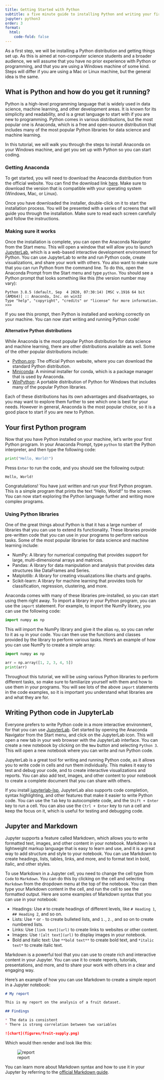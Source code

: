 ```yaml
---
title: Getting Started with Python
subtitle: a five minute guide to installing Python and writing your first program
jupyter: python3
order: 3
format:
  html:
    code-fold: false
---
```



As a first step, we will be installing a Python distribution and getting things set up. As this is aimed at non-computer science students and a broader audience, we will assume that you have no prior experience with Python or programming, and that you are using a Windows machine of some kind. Steps will differ if you are using a Mac or Linux machine, but the general idea is the same.


## What is Python and how do you get it running?

Python is a high-level programming language that is widely used in data science, machine learning, and other development areas. It is known for its simplicity and readability, and is a great language to start with if you are new to programming. Python comes in various distributions, but the most popular one is Anaconda, which is a free and open-source distribution that includes many of the most popular Python libraries for data science and machine learning.

In this tutorial, we will walk you through the steps to install Anaconda on your Windows machine, and get you set up with Python so you can start coding.

### Getting Anaconda

To get started, you will need to download the Anaconda distribution from the official website. You can find the download link [here](https://www.anaconda.com/products/distribution). Make sure to download the version that is compatible with your operating system (Windows, Mac, or Linux).

Once you have downloaded the installer, double-click on it to start the installation process. You will be presented with a series of screens that will guide you through the installation. Make sure to read each screen carefully and follow the instructions.

### Making sure it works

Once the installation is complete, you can open the Anaconda Navigator from the Start menu. This will open a window that will allow you to launch [JupyterLab](https://jupyter.org), which is a web-based interactive development environment for Python. You can use JupyterLab to write and run Python code, create visualizations, and share your work with others. You also want to make sure that you can run Python from the command line. To do this, open the Anaconda Prompt from the Start menu and type `python`. You should see a Python prompt that looks something like this (the version number may vary):

```
Python 3.8.5 (default, Sep  4 2020, 07:30:14) [MSC v.1916 64 bit (AMD64)] :: Anaconda, Inc. on win32
Type "help", "copyright", "credits" or "license" for more information.
>>>
```

If you see this prompt, then Python is installed and working correctly on your machine. You can now start writing and running Python code!

#### Alternative Python distributions

While Anaconda is the most popular Python distribution for data science and machine learning, there are other distributions available as well. Some of the other popular distributions include:

- [Python.org](https://www.python.org/): The official Python website, where you can download the standard Python distribution.
- [Miniconda](https://docs.conda.io/en/latest/miniconda.html): A minimal installer for conda, which is a package manager that is used by Anaconda.
- [WinPython](https://winpython.github.io/): A portable distribution of Python for Windows that includes many of the popular Python libraries.

Each of these distributions has its own advantages and disadvantages, so you may want to explore them further to see which one is best for your needs. However in general, Anaconda is the most popular choice, so it is a good place to start if you are new to Python.

## Your first Python program

Now that you have Python installed on your machine, let's write your first Python program. In your Anaconda Prompt, type `python` to start the Python interpreter, and then type the following code:

```python
print("Hello, World!")
```

Press `Enter` to run the code, and you should see the following output:

```
Hello, World!
```

Congratulations! You have just written and run your first Python program. This is a simple program that prints the text "Hello, World!" to the screen. You can now start exploring the Python language further and writing more complex programs.

### Using Python libraries

One of the great things about Python is that it has a large number of libraries that you can use to extend its functionality. These libraries provide pre-written code that you can use in your programs to perform various tasks. Some of the most popular libraries for data science and machine learning include:

- NumPy: A library for numerical computing that provides support for large, multi-dimensional arrays and matrices.
- Pandas: A library for data manipulation and analysis that provides data structures like DataFrames and Series.
- Matplotlib: A library for creating visualizations like charts and graphs.
- Scikit-learn: A library for machine learning that provides tools for classification, regression, clustering, and more.

Anaconda comes with many of these libraries pre-installed, so you can start using them right away. To import a library in your Python program, you can use the `import` statement. For example, to import the NumPy library, you can use the following code:

```python
import numpy as np
```

This will import the NumPy library and give it the alias `np`, so you can refer to it as `np` in your code. You can then use the functions and classes provided by the library to perform various tasks. Here's an example of how you can use NumPy to create a simple array:

```python
import numpy as np

arr = np.array([1, 2, 3, 4, 5])
print(arr)
```

Throughout this tutorial, we will be using various Python libraries to perform different tasks, so make sure to familiarize yourself with them and how to use them in your programs. You will see lots of the above `import` statements in the code examples, so it is important you understand what libraries are and what they are for.

## Writing Python code in JupyterLab

Everyone prefers to write Python code in a more interactive environment, for that you can use [JupyterLab](https://jupyter.org). Get started by opening the Anaconda Navigator from the Start menu, and click on the JupyterLab icon. This will open a new tab in your web browser with the JupyterLab interface. You can create a new notebook by clicking on the `New` button and selecting `Python 3`. This will open a new notebook where you can write and run Python code.

JupyterLab is a great tool for writing and running Python code, as it allows you to write code in cells and run them individually. This makes it easy to test and debug your code, and to create interactive visualizations and reports. You can also add text, images, and other content to your notebook to create a complete document that you can share with others.

If you install [jupyterlab-lsp](https://github.com/jupyter-lsp/jupyterlab-lsp), JupyterLab also supports code completion, syntax highlighting, and other features that make it easier to write Python code. You can use the `Tab` key to autocomplete code, and the `Shift + Enter` key to run a cell. You can also use the `Ctrl + Enter` key to run a cell and keep the focus on it, which is useful for testing and debugging code.

## Jupyter and Markdown

Jupyter supports a feature called Markdown, which allows you to write formatted text, images, and other content in your notebook. Markdown is a lightweight markup language that is easy to learn and use, and it is a great way to add structure and style to your notebook. You can use Markdown to create headings, lists, tables, links, and more, and to format text in bold, italic, and other styles.

To use Markdown in a Jupyter cell, you need to change the cell type from `Code` to `Markdown`. You can do this by clicking on the cell and selecting `Markdown` from the dropdown menu at the top of the notebook. You can then type your Markdown content in the cell, and run the cell to see the formatted output. Here are some examples of Markdown syntax that you can use in your notebook:

- Headings: Use `#` to create headings of different levels, like `# Heading 1`, `## Heading 2`, and so on.
- Lists: Use `*` or `-` to create bulleted lists, and `1.`, `2.`, and so on to create numbered lists.
- Links: Use `[link text](url)` to create links to websites or other content.
- Images: Use `![alt text](url)` to display images in your notebook.
- Bold and italic text: Use `**bold text**` to create bold text, and `*italic text*` to create italic text.

Markdown is a powerful tool that you can use to create rich and interactive content in your Jupyter. You can use it to create reports, tutorials, presentations, and more, and to share your work with others in a clear and engaging way.

Here's an example of how you can use Markdown to create a simple report in a Jupyter notebook:

```markdown
# My report

This is my report on the analysis of a fruit dataset.

## Findings

* The data is consistent
* There is strong correlation between two variables

![chart](figures/fruit-supply.png)
```

Which would then render and look like this:

![report](figures/markdown-rendered.png)

You can learn more about Markdown syntax and how to use it in your Jupyter by referring to the [official Markdown guide](https://www.markdownguide.org/basic-syntax/).


